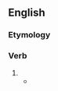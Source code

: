 ==English==

===Etymology===
{{suffix|en|slew|est}}

===Verb===
{{head|en|verb form|cat2=second-person singular forms}}

# {{en-archaic second-person singular past of|slay}}
#* {{RQ:Haggard She|passage='Rise, Ayesha,' he said sadly; 'well thou knowest that I cannot strike thee, no, not even for the sake of her whom thou '''slewest''' but last night.'}}